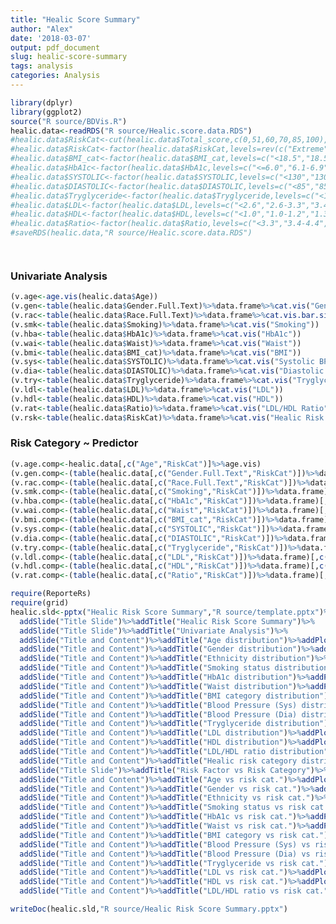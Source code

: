 ```yaml
---
title: "Healic Score Summary"
author: "Alex"
date: '2018-03-07'
output: pdf_document
slug: healic-score-summary
tags: analysis
categories: Analysis
---
```


```R
library(dplyr)
library(ggplot2)
source("R source/BDVis.R")
healic.data<-readRDS("R source/Healic.score.data.RDS")
#healic.data$RiskCat<-cut(healic.data$Total_score,c(0,51,60,70,85,100),labels=c("Extreme","High","Medium","Moderate","Minimal"))
#healic.data$RiskCat<-factor(healic.data$RiskCat,levels=rev(c("Extreme","High","Medium","Moderate","Minimal")))
#healic.data$BMI_cat<-factor(healic.data$BMI_cat,levels=c("<18.5","18.5-22.9","23.0-27.4","27.5-32.4","32.5-37.4",">=37.5"))
#healic.data$HbA1c<-factor(healic.data$HbA1c,levels=c("<=6.0","6.1-6.9","7.0-7.7","7.8-11.0",">=11.1"))
#healic.data$SYSTOLIC<-factor(healic.data$SYSTOLIC,levels=c("<130","130-139","140-159","160-179",">180"))
#healic.data$DIASTOLIC<-factor(healic.data$DIASTOLIC,levels=c("<85","85-89","90-99","100-109",">=110"))
#healic.data$Tryglyceride<-factor(healic.data$Tryglyceride,levels=c("<1.7","1.7-2.2","2.3-4.4","4.5-11.0",">11.0"))
#healic.data$LDL<-factor(healic.data$LDL,levels=c("<2.6","2.6-3.3","3.4-4.0","4.1-4.8",">=4.9"))
#healic.data$HDL<-factor(healic.data$HDL,levels=c("<1.0","1.0-1.2","1.3-1.5",">=1.6"))
#healic.data$Ratio<-factor(healic.data$Ratio,levels=c("<3.3","3.4-4.4","4.5-5.0","5.1-6.0",">6.1"))
#saveRDS(healic.data,"R source/Healic.score.data.RDS")




```


### Univariate Analysis

```R
(v.age<-age.vis(healic.data$Age))
(v.gen<-table(healic.data$Gender.Full.Text)%>%data.frame%>%cat.vis("Gender"))
(v.rac<-table(healic.data$Race.Full.Text)%>%data.frame%>%cat.vis.bar.sing("Ethnicity")+wm)
(v.smk<-table(healic.data$Smoking)%>%data.frame%>%cat.vis("Smoking"))
(v.hba<-table(healic.data$HbA1c)%>%data.frame%>%cat.vis("HbA1c"))
(v.wai<-table(healic.data$Waist)%>%data.frame%>%cat.vis("Waist"))
(v.bmi<-table(healic.data$BMI_cat)%>%data.frame%>%cat.vis("BMI"))
(v.sys<-table(healic.data$SYSTOLIC)%>%data.frame%>%cat.vis("Systolic BP"))
(v.dia<-table(healic.data$DIASTOLIC)%>%data.frame%>%cat.vis("Diastolic BP"))
(v.try<-table(healic.data$Tryglyceride)%>%data.frame%>%cat.vis("Tryglyceride"))
(v.ldl<-table(healic.data$LDL)%>%data.frame%>%cat.vis("LDL"))
(v.hdl<-table(healic.data$HDL)%>%data.frame%>%cat.vis("HDL"))
(v.rat<-table(healic.data$Ratio)%>%data.frame%>%cat.vis("LDL/HDL Ratio"))
(v.rsk<-table(healic.data$RiskCat)%>%data.frame%>%cat.vis("Healic Risk Category"))


```


### Risk Category ~ Predictor

```R

(v.age.comp<-healic.data[,c("Age","RiskCat")]%>%age.vis)
(v.gen.comp<-(table(healic.data[,c("Gender.Full.Text","RiskCat")])%>%data.frame)[,c(1,3,2)]%>%cat.vis.bar.comp("Gender")+wm)
(v.rac.comp<-(table(healic.data[,c("Race.Full.Text","RiskCat")])%>%data.frame)[,c(1,3,2)]%>%cat.vis.bar.comp("Ethnicity")+wm)
(v.smk.comp<-(table(healic.data[,c("Smoking","RiskCat")])%>%data.frame)[,c(1,3,2)]%>%cat.vis.bar.comp("Smoking")+wm)
(v.hba.comp<-(table(healic.data[,c("HbA1c","RiskCat")])%>%data.frame)[,c(1,3,2)]%>%cat.vis.bar.comp("HbA1c")+wm)
(v.wai.comp<-(table(healic.data[,c("Waist","RiskCat")])%>%data.frame)[,c(1,3,2)]%>%cat.vis.bar.comp("Waist")+wm)
(v.bmi.comp<-(table(healic.data[,c("BMI_cat","RiskCat")])%>%data.frame)[,c(1,3,2)]%>%cat.vis.bar.comp("BMI")+wm)
(v.sys.comp<-(table(healic.data[,c("SYSTOLIC","RiskCat")])%>%data.frame)[,c(1,3,2)]%>%cat.vis.bar.comp("Systolic BP")+wm)
(v.dia.comp<-(table(healic.data[,c("DIASTOLIC","RiskCat")])%>%data.frame)[,c(1,3,2)]%>%cat.vis.bar.comp("Diastolic BP")+wm)
(v.try.comp<-(table(healic.data[,c("Tryglyceride","RiskCat")])%>%data.frame)[,c(1,3,2)]%>%cat.vis.bar.comp("Tryglyceride")+wm)
(v.ldl.comp<-(table(healic.data[,c("LDL","RiskCat")])%>%data.frame)[,c(1,3,2)]%>%cat.vis.bar.comp("LDL")+wm)
(v.hdl.comp<-(table(healic.data[,c("HDL","RiskCat")])%>%data.frame)[,c(1,3,2)]%>%cat.vis.bar.comp("HDL")+wm)
(v.rat.comp<-(table(healic.data[,c("Ratio","RiskCat")])%>%data.frame)[,c(1,3,2)]%>%cat.vis.bar.comp("LDL/HDL Ratio")+wm)

```


```R
require(ReporteRs)
require(grid)
healic.sld<-pptx("Healic Risk Score Summary","R source/template.pptx")%>%
  addSlide("Title Slide")%>%addTitle("Healic Risk Score Summary")%>%
  addSlide("Title Slide")%>%addTitle("Univariate Analysis")%>%
  addSlide("Title and Content")%>%addTitle("Age distribution")%>%addPlot(function(x)grid.draw(v.age),vector.graphic=F)%>%
  addSlide("Title and Content")%>%addTitle("Gender distribution")%>%addPlot(function(x)grid.draw(v.gen),vector.graphic=F)%>%
  addSlide("Title and Content")%>%addTitle("Ethnicity distribution")%>%addPlot(function(x)grid.draw(v.rac),vector.graphic=F)%>%
  addSlide("Title and Content")%>%addTitle("Smoking status distribution")%>%addPlot(function(x)grid.draw(v.smk),vector.graphic=F)%>%
  addSlide("Title and Content")%>%addTitle("HbA1c distribution")%>%addPlot(function(x)grid.draw(v.hba),vector.graphic=F)%>%
  addSlide("Title and Content")%>%addTitle("Waist distribution")%>%addPlot(function(x)grid.draw(v.wai),vector.graphic=F)%>%
  addSlide("Title and Content")%>%addTitle("BMI category distribution")%>%addPlot(function(x)grid.draw(v.bmi),vector.graphic=F)%>%
  addSlide("Title and Content")%>%addTitle("Blood Pressure (Sys) distribution")%>%addPlot(function(x)grid.draw(v.sys),vector.graphic=F)%>%
  addSlide("Title and Content")%>%addTitle("Blood Pressure (Dia) distribution")%>%addPlot(function(x)grid.draw(v.dia),vector.graphic=F)%>%
  addSlide("Title and Content")%>%addTitle("Tryglyceride distribution")%>%addPlot(function(x)grid.draw(v.try),vector.graphic=F)%>%
  addSlide("Title and Content")%>%addTitle("LDL distribution")%>%addPlot(function(x)grid.draw(v.ldl),vector.graphic=F)%>%
  addSlide("Title and Content")%>%addTitle("HDL distribution")%>%addPlot(function(x)grid.draw(v.hdl),vector.graphic=F)%>%
  addSlide("Title and Content")%>%addTitle("LDL/HDL ratio distribution")%>%addPlot(function(x)grid.draw(v.rat),vector.graphic=F)%>%
  addSlide("Title and Content")%>%addTitle("Healic risk category distribution")%>%addPlot(function(x)grid.draw(v.rat),vector.graphic=F)%>%
  addSlide("Title Slide")%>%addTitle("Risk Factor vs Risk Category")%>%
  addSlide("Title and Content")%>%addTitle("Age vs risk cat.")%>%addPlot(function(x)grid.draw(v.age.comp),vector.graphic=F)%>%
  addSlide("Title and Content")%>%addTitle("Gender vs risk cat.")%>%addPlot(function(x)grid.draw(v.gen.comp),vector.graphic=F)%>%
  addSlide("Title and Content")%>%addTitle("Ethnicity vs risk cat.")%>%addPlot(function(x)grid.draw(v.rac.comp),vector.graphic=F)%>%
  addSlide("Title and Content")%>%addTitle("Smoking status vs risk cat.")%>%addPlot(function(x)grid.draw(v.smk.comp),vector.graphic=F)%>%
  addSlide("Title and Content")%>%addTitle("HbA1c vs risk cat.")%>%addPlot(function(x)grid.draw(v.hba.comp),vector.graphic=F)%>%
  addSlide("Title and Content")%>%addTitle("Waist vs risk cat.")%>%addPlot(function(x)grid.draw(v.wai.comp),vector.graphic=F)%>%
  addSlide("Title and Content")%>%addTitle("BMI category vs risk cat.")%>%addPlot(function(x)grid.draw(v.bmi.comp),vector.graphic=F)%>%
  addSlide("Title and Content")%>%addTitle("Blood Pressure (Sys) vs risk cat.")%>%addPlot(function(x)grid.draw(v.sys.comp),vector.graphic=F)%>%
  addSlide("Title and Content")%>%addTitle("Blood Pressure (Dia) vs risk cat.")%>%addPlot(function(x)grid.draw(v.dia.comp),vector.graphic=F)%>%
  addSlide("Title and Content")%>%addTitle("Tryglyceride vs risk cat.")%>%addPlot(function(x)grid.draw(v.try.comp),vector.graphic=F)%>%
  addSlide("Title and Content")%>%addTitle("LDL vs risk cat.")%>%addPlot(function(x)grid.draw(v.ldl.comp),vector.graphic=F)%>%
  addSlide("Title and Content")%>%addTitle("HDL vs risk cat.")%>%addPlot(function(x)grid.draw(v.hdl.comp),vector.graphic=F)%>%
  addSlide("Title and Content")%>%addTitle("LDL/HDL ratio vs risk cat.")%>%addPlot(function(x)grid.draw(v.rat.comp),vector.graphic=F)

writeDoc(healic.sld,"R source/Healic Risk Score Summary.pptx")
```


